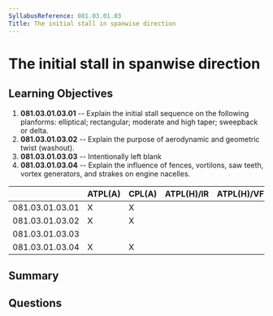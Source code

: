 ```yaml
---
SyllabusReference: 081.03.01.03
Title: The initial stall in spanwise direction
---
```


# The initial stall in spanwise direction

## Learning Objectives

1.  **081.03.01.03.01** -- Explain the initial stall sequence on the following
    planforms: elliptical; rectangular; moderate and high taper; sweepback or
    delta.
2.  **081.03.01.03.02** -- Explain the purpose of aerodynamic and geometric twist
    (washout).
3.  **081.03.01.03.03** -- Intentionally left blank
4.  **081.03.01.03.04** -- Explain the influence of fences, vortilons, saw teeth,
    vortex generators, and strakes on engine nacelles.

|                 | ATPL(A) | CPL(A) | ATPL(H)/IR | ATPL(H)/VFR | CPL(H) | IR | CBIR(A) |
| --------------- | ------- | ------ | ---------- | ----------- | ------ | -- | ------- |
| 081.03.01.03.01 | X       | X      |            |             |        |    |         |
| 081.03.01.03.02 | X       | X      |            |             |        |    |         |
| 081.03.01.03.03 |         |        |            |             |        |    |         |
| 081.03.01.03.04 | X       | X      |            |             |        |    |         |

## Summary

## Questions
